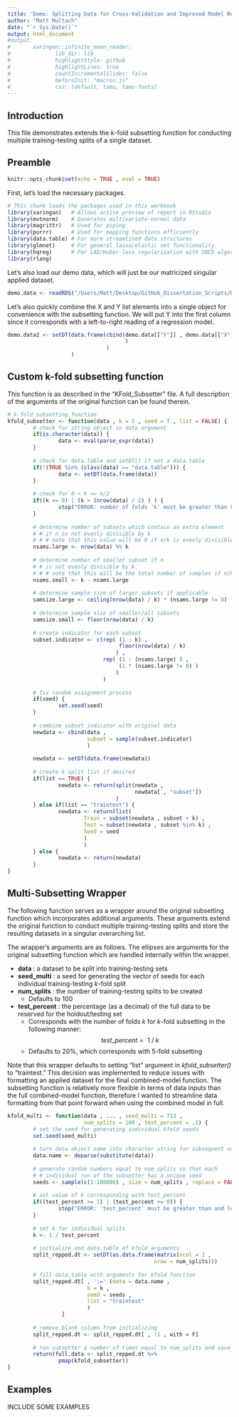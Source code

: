 ```yaml
---
title: 'Demo: Splitting Data for Cross-Validation and Improved Model Results'
author: "Matt Multach"
date: "`r Sys.Date()`"
output: html_document
#output: 
#       xaringan::infinite_moon_reader:
#              lib_dir: lib
#              highlightStyle: github
#              highlightLines: true
#              countIncrementalSlides: false
#              beforeInit: "macros.js"
#              css: [default, tamu, tamu-fonts]
---
```


## Introduction

This file demonstrates extends the *k*-fold subsetting function for conducting multiple training-testing splits of a single dataset.

## Preamble

```r
knitr::opts_chunk$set(echo = TRUE , eval = TRUE)
```

First, let's load the necessary packages.

```r
# This chunk loads the packages used in this workbook
library(xaringan)   # Allows active preview of report in RStudio
library(mvtnorm)    # Generates multivariate-normal data
library(magrittr)   # Used for piping
library(purrr)      # Used for mapping functions efficiently
library(data.table) # For more streamlined data structures
library(glmnet)     # For general lasso/elastic net functionality
library(hqreg)      # For LAD/Huber-loss regularization with SNCD algorithm
library(rlang)
```

Let's also load our demo data, which will just be our matricized singular applied dataset.

```r
demo.data <- readRDS("/Users/Matt/Desktop/GitHub_Dissertation_Scripts/Robust_Lasso_ElasticNet/Datasets/TestingApplied_Xmtx.RData")
```

Let's also quickly combine the X and Y list elements into a single object for convenience with the subsetting function. We will put Y into the first column since it corresponds with a left-to-right reading of a regression model.

```r
demo.data2 <- setDT(data.frame(cbind(demo.data[["Y"]] , demo.data[["X"]]
                                     )
                               )
                    )
```

## Custom k-fold subsetting function

This function is as described in the "KFold_Subsetter" file. A full description of the arguments of the original function can be found therein.

```r
# k-fold subsetting function
kfold_subsetter <- function(data , k = 5 , seed = 7 , list = FALSE) {
        # check for string object in data argument
        if(is.character(data)) {
                data <- eval(parse_expr(data))
        }
        
        # check for data.table and setDT() if not a data.table
        if(!(TRUE %in% (class(data) == "data.table"))) {
                data <- setDT(data.frame(data))
        }
        
        # check for 0 < k <= n/2
        if((k <= 0) | (k > (nrow(data) / 2) ) ) {
                stop("ERROR: number of folds 'k' must be greater than 0 and less than sample size divided by 2")
        }
        
        # determine number of subsets which contain an extra element
        # # if n is not evenly divisible by k
        # # # note that this value will be 0 if n/k is evenly divisible
        nsams.large <- nrow(data) %% k
        
        # determine number of smaller subset if n 
        # # is not evenly divisible by k
        # # # note that this will be the total number of samples if n/k is evenly divisible
        nsams.small <- k - nsams.large
        
        # determine sample size of larger subsets if applicable
        samsize.large <- ceiling(nrow(data) / k) * (nsams.large != 0)
        
        # determine sample size of smaller/all subsets
        samsize.small <- floor(nrow(data) / k)
                
        # create indicator for each subset
        subset.indicator <- c(rep( (1 : k) , 
                                   floor(nrow(data) / k)
                                  ) ,
                              rep( (1 : (nsams.large) ) , 
                                   (1 * (nsams.large != 0) ) 
                                  )
                              )
                
        # fix random assignment process
        if(seed) {
                set.seed(seed)
        }
        
        # combine subset indicator with original data  
        newdata <- cbind(data , 
                         subset = sample(subset.indicator)
                         )
                
        newdata <- setDT(data.frame(newdata))
        
        # create k-split list if desired
        if(list == TRUE) {
                newdata <- return(split(newdata , 
                                        newdata[ , "subset"])
                                  )
        } else if(list == "traintest") {
                newdata <- return(list(
                        Train = subset(newdata , subset < k) , 
                        Test = subset(newdata , subset %in% k) , 
                        Seed = seed
                        )
                        )
        } else {
                newdata <- return(newdata)
        }
}
```


## Multi-Subsetting Wrapper

The following function serves as a wrapper around the original subsetting function which incorporates additional arguments. These arguments extend the original function to conduct multiple training-testing splits and store the resulting datasets in a singular overarching list.

The wrapper's arguments are as follows. The ellipses are arguments for the original subsetting function which are handled internally within the wrapper.

 * **data** : a dataset to be split into training-testing sets
 * **seed_multi** : a seed for generating the vector of seeds for each individual training-testing *k*-fold split
 * **num_splits** : the number of training-testing splits to be created
    * Defaults to 100
 * **test_percent** : the percentage (as a decimal) of the full data to be reserved for the holdout/testing set
    * Corresponds with the number of folds *k* for *k*-fold subsetting in the following manner:
   $$
   \begin{equation}
        test\_percent = \text{
                $1$ $/$ $k$
        }
   \end{equation}
   $$
    * Defaults to 20$\%$, which corresponds with 5-fold subsetting

Note that this wrapper defaults to setting "list" argument in *kfold_subsetter()* to "traintest." This decision was implemented to reduce issues with formatting an applied dataset for the final combined-model function. The subsetting function is relatively more flexible in terms of data inputs than the full combined-model function, therefore I wanted to streamline data formatting from that point forward when using the combined model in full.


```r
kfold_multi <- function(data , ... , seed_multi = 713 , 
                        num_splits = 100 , test_percent = .2) {
        # set the seed for generating individual kfold seeds
        set.seed(seed_multi)
        
        # turn data object name into character string for subsequent use
        data.name <- deparse(substitute(data))
        
        # generate random numbers equal to num_splits so that each
        # # individual run of the subsetter has a unique seed
        seeds <- sample(c(1:100000) , size = num_splits , replace = FALSE)
        
        # set value of k corresponding with test_percent
        if((test_percent >= 1) | (test_percent <= 0)) {
                stop("ERROR: 'test_percent' must be greater than and less than 1")
        }
        
        # set k for individual splits
        k <- 1 / test_percent
        
        # initialize and data.table of kfold arguments
        split_repped.dt <- setDT(as.data.frame(matrix(ncol = 1 , 
                                              nrow = num_splits)))
        
        # fill data.table with arguments for kfold function
        split_repped.dt[ , ':=' (data = data.name , 
                         k = k , 
                         seed = seeds , 
                         list = "traintest"
                         )
                 ]
        
        # remove blank column from initializing
        split_repped.dt <- split_repped.dt[ , !1 , with = F]
        
        # run subsetter a number of times equal to num_splits and save
        return(full.data <- split_repped.dt %>%
                pmap(kfold_subsetter))
}
```


## Examples

INCLUDE SOME EXAMPLES